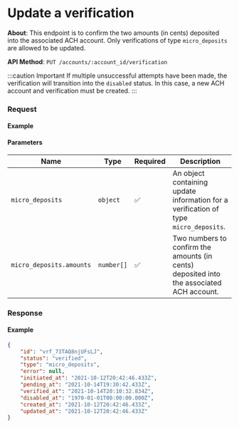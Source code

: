 
# Update a verification

**About**: This endpoint is to confirm the two amounts (in cents) deposited into the associated ACH account. Only verifications of type `micro_deposits` are allowed to be updated.

**API Method**: `PUT /accounts/:account_id/verification`

:::caution Important
If multiple unsuccessful attempts have been made, the verification will transition into the `disabled` status. In this case, a new ACH account and verification must be created.
:::

### Request

#### Example
<VerificationUpdate />

#### Parameters

| Name                     | Type       | Required | Description                                                                              |
|--------------------------|------------|----------|------------------------------------------------------------------------------------------|
| `micro_deposits`         | `object`   | ✅        | An object containing update information for a verification of type `micro_deposits`.     |
| `micro_deposits.amounts` | `number[]` | ✅        | Two numbers to confirm the amounts (in cents) deposited into the associated ACH account. |

### Response

#### Example
```json
{
    "id": "vrf_73TAQ8njUFsLJ",
    "status": "verified",
    "type": "micro_deposits",
    "error": null,
    "initiated_at": "2021-10-12T20:42:46.433Z",
    "pending_at": "2021-10-14T19:30:42.433Z",
    "verified_at": "2021-10-14T20:10:32.834Z",
    "disabled_at": "1970-01-01T00:00:00.000Z",
    "created_at": "2021-10-12T20:42:46.433Z",
    "updated_at": "2021-10-12T20:42:46.433Z"
}
```

